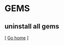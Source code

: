 =GEMS=

==uninstall all gems==

{{{class="brush: bash; ; toolbar: false;"

gem list | cut -d" " -f1 | xargs gem uninstall -aIx

}}}

[ [[index|Go home]] ]
